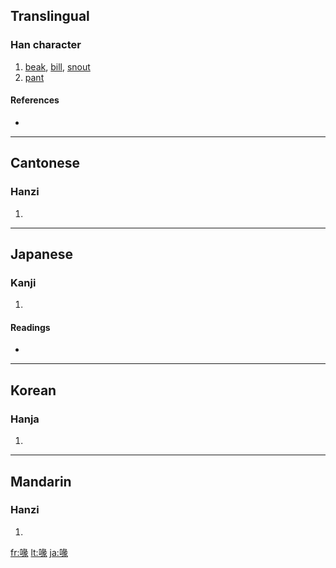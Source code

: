 ==Translingual==

===Han character===
{{Han char|rn=30|rad=口|as=09|sn=12|four=6703<sub>2</sub>|canj=口女弓人 (RVNO)}}

# [[beak]], [[bill]], [[snout]]
# [[pant]]

====References====
* {{Han ref|kx=0198.350|dkj=03951|dj=0420.230|hdz=10663.100|uh=5599|ud=21913|bh=B3F1|bd=46065}}

----

==Cantonese==

===Hanzi===
{{yue-hanzi|jyut=|y=fui3}}

# {{defn|Cantonese}}

----

==Japanese==

===Kanji===
{{ja-kanji|grade=|rs=口09}}

# {{defn|Japanese}}

====Readings====
* {{ja-readings|on=[[かい]] (kai)|kun=[[くちばし]] (kuchibashi)}}

----

==Korean==

===Hanja===
{{ko-hanja|hangeul=훼|rv=hwe|mr=hwe}}

# {{defn|Korean}}

----

==Mandarin==

===Hanzi===
{{cmn-hanzi|pin=[[huì]] ([[hui4]])|wg=hui<sup>4</sup>}}

# {{defn|Mandarin}}

[[fr:喙]]
[[lt:喙]]
[[ja:喙]]